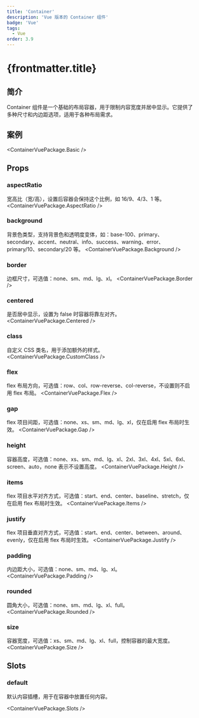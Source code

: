 ```yaml
---
title: 'Container'
description: 'Vue 版本的 Container 组件'
badge: 'Vue'
tags:
  - Vue
order: 3.9
---
```



# {frontmatter.title}

## 简介

Container 组件是一个基础的布局容器，用于限制内容宽度并居中显示。它提供了多种尺寸和内边距选项，适用于各种布局需求。

## 案例

<ContainerVuePackage.Basic />

## Props

### aspectRatio
宽高比（宽/高），设置后容器会保持这个比例，如 16/9、4/3、1 等。
<ContainerVuePackage.AspectRatio />

### background
背景色类型，支持背景色和透明度变体，如：base-100、primary、secondary、accent、neutral、info、success、warning、error、primary/10、secondary/20 等。
<ContainerVuePackage.Background />

### border
边框尺寸，可选值：none、sm、md、lg、xl。
<ContainerVuePackage.Border />

### centered
是否居中显示，设置为 false 时容器将靠左对齐。
<ContainerVuePackage.Centered />

### class
自定义 CSS 类名，用于添加额外的样式。
<ContainerVuePackage.CustomClass />

### flex
flex 布局方向，可选值：row、col、row-reverse、col-reverse，不设置则不启用 flex 布局。
<ContainerVuePackage.Flex />

### gap
flex 项目间距，可选值：none、xs、sm、md、lg、xl，仅在启用 flex 布局时生效。
<ContainerVuePackage.Gap />

### height
容器高度，可选值：none、xs、sm、md、lg、xl、2xl、3xl、4xl、5xl、6xl、screen、auto，none 表示不设置高度。
<ContainerVuePackage.Height />

### items
flex 项目水平对齐方式，可选值：start、end、center、baseline、stretch，仅在启用 flex 布局时生效。
<ContainerVuePackage.Items />

### justify
flex 项目垂直对齐方式，可选值：start、end、center、between、around、evenly，仅在启用 flex 布局时生效。
<ContainerVuePackage.Justify />

### padding
内边距大小，可选值：none、sm、md、lg、xl。
<ContainerVuePackage.Padding />

### rounded
圆角大小，可选值：none、sm、md、lg、xl、full。
<ContainerVuePackage.Rounded />

### size
容器宽度，可选值：xs、sm、md、lg、xl、full，控制容器的最大宽度。
<ContainerVuePackage.Size />

## Slots

### default

默认内容插槽，用于在容器中放置任何内容。

<ContainerVuePackage.Slots />